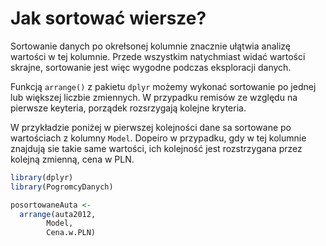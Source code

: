 # Jak sortować wiersze?

Sortowanie danych po okrełsonej kolumnie znacznie ułątwia analizę wartości w tej kolumnie. 
Przede wszystkim natychmiast widać wartości skrajne, sortowanie jest więc wygodne podczas eksploracji danych.

Funkcją `arrange()` z pakietu `dplyr` możemy wykonać sortowanie po jednej lub większej liczbie zmiennych. W przypadku remisów ze względu na pierwsze keyteria, porządek rozsrzygają kolejne kryteria.

W przykładzie poniżej w pierwszej kolejności dane sa sortowane po wartościach z kolumny `Model`. Dopeiro w przypadku, gdy w tej kolumnie znajdują sie takie same wartości, ich kolejność jest rozstrzygana przez kolejną zmienną, cena w PLN.

```r
library(dplyr)
library(PogromcyDanych)

posortowaneAuta <-
  arrange(auta2012, 
        Model, 
        Cena.w.PLN)
```
